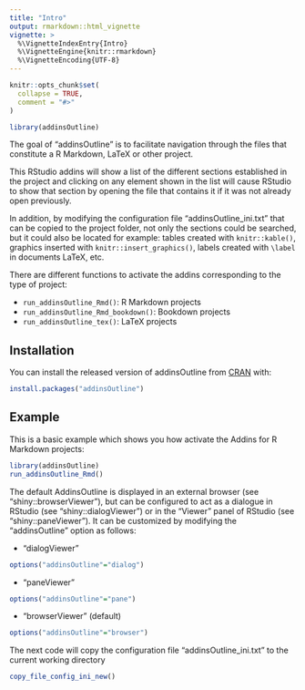 ```yaml
---
title: "Intro"
output: rmarkdown::html_vignette
vignette: >
  %\VignetteIndexEntry{Intro}
  %\VignetteEngine{knitr::rmarkdown}
  %\VignetteEncoding{UTF-8}
---
```


```r
knitr::opts_chunk$set(
  collapse = TRUE,
  comment = "#>"
)
```

```r
library(addinsOutline)
```


The goal of "addinsOutline" is to facilitate navigation through the files that constitute a R Markdown, LaTeX or other project.

This RStudio addins will show a list of the different sections established in the project and clicking on any element shown in the list will cause RStudio to show that section by opening the file that contains it if it was not already open previously.

In addition, by modifying the configuration file "addinsOutline_ini.txt" that can be copied to the project folder, not only the sections could be searched, but it could also be located for example: tables created with `knitr::kable()`, graphics inserted with `knitr::insert_graphics()`, labels created with `\label` in documents LaTeX, etc.

There are different functions to activate the addins corresponding to the type of project:

- `run_addinsOutline_Rmd()`: R Markdown projects
- `run_addinsOutline_Rmd_bookdown()`: Bookdown projects
- `run_addinsOutline_tex()`: LaTeX projects


## Installation

You can install the released version of addinsOutline from [CRAN](https://CRAN.R-project.org) with:

``` r
install.packages("addinsOutline")
```

## Example

This is a basic example which shows you how activate the Addins for R Markdown projects:

``` r
library(addinsOutline)
run_addinsOutline_Rmd()
```


The default AddinsOutline is displayed in an external browser (see "shiny::browserViewer"), but can be configured to act as a dialogue in RStudio (see "shiny::dialogViewer") or in the "Viewer" panel of RStudio (see "shiny::paneViewer"). It can be customized by modifying the "addinsOutline" option as follows:

- "dialogViewer"
``` r
options("addinsOutline"="dialog")
```

- "paneViewer"
``` r
options("addinsOutline"="pane")
```

- "browserViewer" (default)
``` r
options("addinsOutline"="browser")
```




The next code will copy the configuration file "addinsOutline_ini.txt" to the current working directory

``` r
copy_file_config_ini_new()
```
